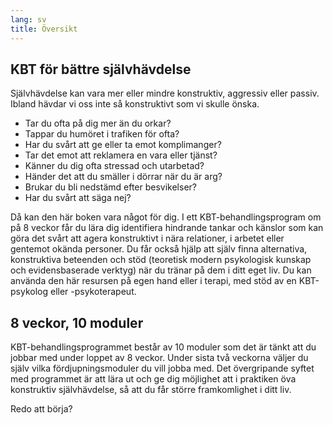 ```yaml
---
lang: sv
title: Översikt
---
```


## KBT för bättre självhävdelse

Självhävdelse kan vara mer eller mindre konstruktiv, aggressiv eller passiv. Ibland hävdar vi oss inte så konstruktivt som vi skulle önska.

-   Tar du ofta på dig mer än du orkar?
-   Tappar du humöret i trafiken för ofta?
-   Har du svårt att ge eller ta emot komplimanger?
-   Tar det emot att reklamera en vara eller tjänst?
-   Känner du dig ofta stressad och utarbetad?
-   Händer det att du smäller i dörrar när du är arg?
-   Brukar du bli nedstämd efter besvikelser?
-   Har du svårt att säga nej?

Då kan den här boken vara något för dig. I ett KBT-behandlingsprogram om på 8 veckor får du lära dig identifiera hindrande tankar och känslor som kan göra det svårt att agera konstruktivt i nära relationer, i arbetet eller gentemot okända personer. Du får också hjälp att själv finna alternativa, konstruktiva beteenden och stöd (teoretisk modern psykologisk kunskap och evidensbaserade verktyg) när du tränar på dem i ditt eget liv. Du kan använda den här resursen på egen hand eller i terapi, med stöd av en KBT-psykolog eller -psykoterapeut.

## 8 veckor, 10 moduler

KBT-behandlingsprogrammet består av 10 moduler som det är tänkt att du jobbar med under loppet av 8 veckor. Under sista två veckorna väljer du själv vilka fördjupningsmoduler du vill jobba med. Det övergripande syftet med programmet är att lära ut och ge dig möjlighet att i praktiken öva konstruktiv självhävdelse, så att du får större framkomlighet i ditt liv.

Redo att börja?
